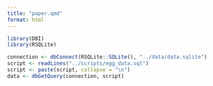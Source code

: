 ```yaml
---
title: "paper.qmd"
format: html
---
```


```r
library(DBI)
library(RSQLite)

connection <- dbConnect(RSQLite::SQLite(), "../data/data.sqlite")
script <- readLines("../scripts/egg_data.sql")
script <- paste(script, collapse = "\n")
data <- dbGetQuery(connection, script)
```

